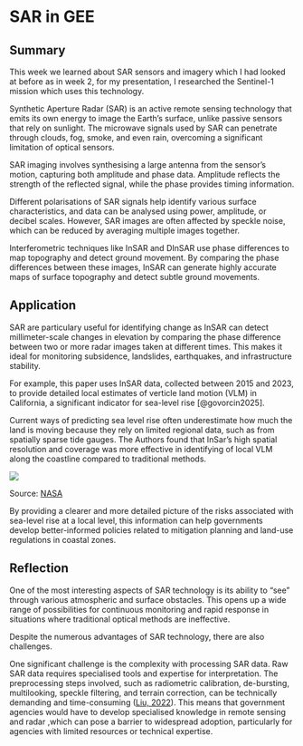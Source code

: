 # SAR in GEE

## Summary

This week we learned about SAR sensors and imagery which I had looked at before as in week 2, for my presentation, I researched the Sentinel-1 mission which uses this technology.

Synthetic Aperture Radar (SAR) is an active remote sensing technology that emits its own energy to image the Earth's surface, unlike passive sensors that rely on sunlight. The microwave signals used by SAR can penetrate through clouds, fog, smoke, and even rain, overcoming a significant limitation of optical sensors.

SAR imaging involves synthesising a large antenna from the sensor's motion, capturing both amplitude and phase data. Amplitude reflects the strength of the reflected signal, while the phase provides timing information.

Different polarisations of SAR signals help identify various surface characteristics, and data can be analysed using power, amplitude, or decibel scales. However, SAR images are often affected by speckle noise, which can be reduced by averaging multiple images together.

Interferometric techniques like InSAR and DInSAR use phase differences to map topography and detect ground movement. By comparing the phase differences between these images, InSAR can generate highly accurate maps of surface topography and detect subtle ground movements.

## Application

SAR are particulary useful for identifying change as InSAR can detect millimeter-scale changes in elevation by comparing the phase difference between two or more radar images taken at different times. This makes it ideal for monitoring subsidence, landslides, earthquakes, and infrastructure stability.

For example, this paper uses InSAR data, collected between 2015 and 2023, to provide detailed local estimates of verticle land motion (VLM) in California, a significant indicator for sea-level rise [@govorcin2025].

Current ways of predicting sea level rise often underestimate how much the land is moving because they rely on limited regional data, such as from spatially sparse tide gauges. The Authors found that InSar's high spatial resolution and coverage was more effective in identifying of local VLM along the coastline compared to traditional methods.

![](images/clipboard-2294381570.png)

Source: [NASA](https://www.jpl.nasa.gov/news/nasa-led-study-pinpoints-areas-sinking-rising-along-california-coast/?ref=newsletter.terrawatchspace.com)

By providing a clearer and more detailed picture of the risks associated with sea-level rise at a local level, this information can help governments develop better-informed policies related to mitigation planning and land-use regulations in coastal zones.

## Reflection

One of the most interesting aspects of SAR technology is its ability to "see" through various atmospheric and surface obstacles. This opens up a wide range of possibilities for continuous monitoring and rapid response in situations where traditional optical methods are ineffective.

Despite the numerous advantages of SAR technology, there are also challenges.

One significant challenge is the complexity with processing SAR data. Raw SAR data requires specialised tools and expertise for interpretation. The preprocessing steps involved, such as radiometric calibration, de-bursting, multilooking, speckle filtering, and terrain correction, can be technically demanding and time-consuming ([Liu, 2022](https://geoawesome.com/eo-hub/everything-you-ever-wanted-to-know-about-sar-satellite-data-and-the-ecosystem-but-were-afraid-to-ask/)). This means that government agencies would have to develop specialised knowledge in remote sensing and radar ,which can pose a barrier to widespread adoption, particularly for agencies with limited resources or technical expertise.
